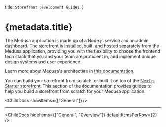 
  title: `Storefront Development Guides`,
}

# {metadata.title}

The Medusa application is made up of a Node.js service and an admin dashboard. The storefront is installed, built, and hosted separately from the Medusa application, providing you with the flexibility to choose the frontend tech stack that you and your team are proficient in, and implement unique design systems and user experience. 

<Note>

Learn more about Medusa's architecture in [this documentation](!docs!/learn/introduction/architecture).

</Note>

You can build your storefront from scratch, or built it on top of the [Next.js Starter storefront](../nextjs-starter/page.mdx). This section of the documentation provides guides to help you build a storefront from scratch for your Medusa application.

<ChildDocs showItems={["General"]} />

---

<ChildDocs hideItems={["General", "Overview"]} defaultItemsPerRow={2} />
